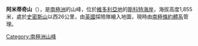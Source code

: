{{coord|76|2|S|160|45|E|display=title}}

'''阿米蒂奇山'''（{{lang-en|Mount Armytage}}），是[[南極洲|南極洲]]的山峰，位於[[維多利亞地|維多利亞地]]的[[斯科特海岸|斯科特海岸]]，海拔高度1,855米，處於[[史密斯山|史密斯山]]以西26公里，由[[英國|英國]]探險隊繪入地圖，現時由[[南極條約體系|南極條約體系]]管理。

{{DEFAULTSORT:Mount Armytage}}
[[Category:南極洲山峰|Category:南極洲山峰]]


{{ScottCoast-geo-stub}}